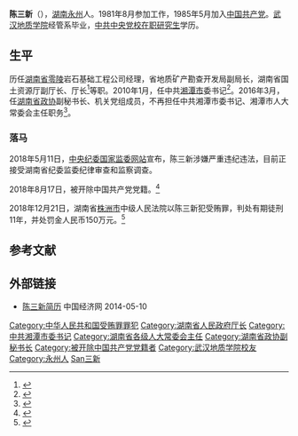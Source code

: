 {{Infobox officeholder
| 图像        = 
| 图像说明    = 
| 职务1       = 湘潭市人民代表大会常务委员会主任
| 就任日期1   = 2015年1月
| 卸任日期1   = 2016年3月
| 前任1       = [[阳祖耀|阳祖耀]]
| 继任1       = [[曹炯芳|曹炯芳]]
| 职务2       = [[中国共产党湘潭市委员会|中国共产党湘潭市委员会]]书记
| 就任日期2   = 2010年1月
| 卸任日期2   = 2016年3月
| 副职2       = [[余爱国|余爱国]]{{to}}[[史耀斌|史耀斌]]{{to}}[[胡伟林|胡伟林]]（市长）
| 前任2       = [[彭宪法|彭宪法]]
| 继任2       = 曹炯芳
| 姓名        = 陈三新
| 原名        = 
| 出生日期    = {{birth year and age|1957|11}}
| 出生地点    = {{CHN}}[[湖南省|湖南省]][[永州市|永州市]]
| 逝世日期    = <!-- {{death date and age|}}（死亡在前，出生在后）{{death year and age| }} -->
| 逝世地点    = 
| 政党        = {{CPC}}（1985–2018；已开除）
| 父母        = 
| 配偶        = <!--{{marriage|姓名|}} -->
| 子女        = 
| 亲属        = 
| 信仰        = 
| 母校        = [[中国地质大学（武汉）|中国地质大学（武汉）]]
| 网站        = 
| 签名        = 
| 脚注        = 
}}
'''陈三新'''（{{bd|1957年|11月||catIdx=Chen陈}}），[[湖南省|湖南]][[永州市|永州]]人。1981年8月参加工作，1985年5月加入[[中国共产党|中国共产党]]。[[中国地质大学（武汉）|武汉地质学院]]经管系毕业，[[中共中央党校|中共中央党校]][[在职研究生|在职研究生]]学历。

==生平==
历任[[湖南省|湖南省]][[零陵区|零陵]]岩石基础工程公司经理，省地质矿产勘查开发局副局长，湖南省国土资源厅副厅长、厅长<ref>{{Cite web|url=http://news.sohu.com/20060926/n245531725.shtml|title=陈三新被拟任湖南国土资源厅厅长 确保减少矿山|accessdate=2018-05-12|date=2006-09-26|publisher=搜狐}}</ref>等职。2010年1月，任中共[[湘潭市|湘潭市]]委书记<ref>{{cite web|url=http://www.xtol.cn/html/109353.shtml|title=省委调整湘潭市委市政府主要领导|accessdate=2012-01-28|date=2010-01-12|archiveurl=https://web.archive.org/web/20111002212639/http://www.xtol.cn/html/109353.shtml|archivedate=2011-10-02|deadurl=yes}}</ref>。2016年3月，任[[中国人民政治协商会议湖南省委员会|湖南省政协]]副秘书长、机关党组成员，不再担任中共湘潭市委书记、湘潭市人大常委会主任职务<ref>{{cite web|title=湖南衡阳株洲湘潭邵阳娄底调整市委书记，提名4位市长候选人|url=http://www.thepaper.cn/newsDetail_forward_1451545|publisher=澎湃新闻|accessdate=2016-04-01}}</ref>。

===落马===
2018年5月11日，[[中央纪委国家监委网站|中央纪委国家监委网站]]宣布，陈三新涉嫌严重违纪违法，目前正接受湖南省纪委监委纪律审查和监察调查。

2018年8月17日，被开除中国共产党党籍。<ref>{{cite web|title= 陈三新、赵文彬等5名厅级领导干部被开除党籍或公职 |url= https://m.sohu.com/a/247759762_100161004 |publisher=搜狐网|accessdate=2018-08-17}}</ref>

2018年12月21日，湖南省[[株洲市|株洲市]]中级人民法院以陈三新犯受贿罪，判处有期徒刑11年，并处罚金人民币150万元。<ref>{{cite web|title= 湘潭市委原书记陈三新受贿案一审宣判 获刑11年|url=https://baijiahao.baidu.com/s?id=1620433352863739089&wfr=spider&for=pc&isFailFlag=1 |publisher=长沙晚报|accessdate=2018-12-21}}</ref>

==参考文献==
{{reflist}}

==外部链接==
*[http://district.ce.cn/zt/rwk/sf/hn/rs/201205/28/t20120528_23358954.shtml 陈三新简历] 中国经济网 2014-05-10
{{start box}}
{{s-gov|prc}}
{{s-before|[[葛洪元|葛洪元]]}}
{{s-title|[[湖南省国土资源厅|湖南省国土资源厅]]厅长|2006年8月—2010年1月}} 
{{s-after|[[方先知|方先知]]}}
{{s-ppo|cpc}}
{{s-before|[[彭宪法|彭宪法]]}}
{{s-title|[[中国共产党湘潭市委员会|中国共产党湘潭市委员会]]书记|2010年1月—2016年3月}} 
{{s-after|[[曹炯芳|曹炯芳]]}}
{{s-par|prc-lpc}}
{{s-before|[[阳祖耀|阳祖耀]]}}
{{s-title|湘潭市人民代表大会常务委员会主任|2015年1月—2016年3月}} 
{{s-after|[[曹炯芳|曹炯芳]]}}
{{end box}}

{{中共十九大以来的反腐败工作}}
{{DEFAULTSORT:Chen陈三新}}
[[Category:中华人民共和国受贿罪罪犯|Category:中华人民共和国受贿罪罪犯]]
[[Category:湖南省人民政府厅长|Category:湖南省人民政府厅长]]
[[Category:中共湘潭市委书记|Category:中共湘潭市委书记]]
[[Category:湖南省各级人大常委会主任|Category:湖南省各级人大常委会主任]]
[[Category:湖南省政协副秘书长|Category:湖南省政协副秘书长]]
[[Category:被开除中国共产党党籍者|Category:被开除中国共产党党籍者]]
[[Category:武汉地质学院校友|Category:武汉地质学院校友]]
[[Category:永州人|Category:永州人]]
[[Category:陈姓|San三新]]